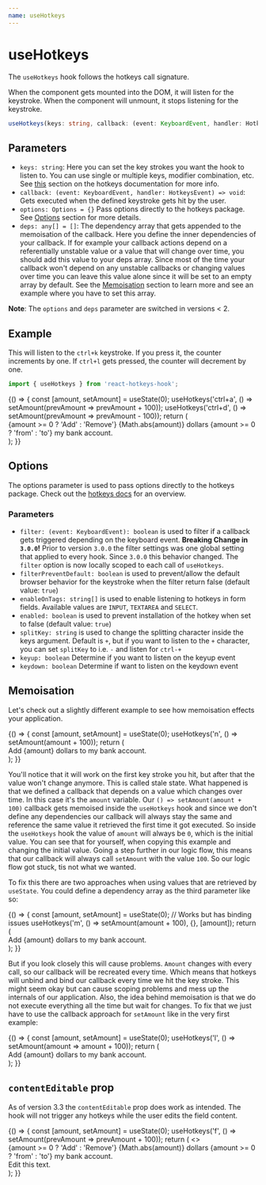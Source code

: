 ```yaml
---
name: useHotkeys
---
```



# useHotkeys

The `useHotkeys` hook follows the hotkeys call signature.

When the component gets mounted into the DOM, it will listen for the keystroke. When the component will unmount, it
stops listening for the keystroke.

```ts
useHotkeys(keys: string, callback: (event: KeyboardEvent, handler: HotkeysEvent) => void, options: Options = {}, deps: any[] = [])
```

## Parameters
* `keys: string`: Here you can set the key strokes you want the hook to listen to. You can use single or multiple keys,
modifier combination, etc. See [this](https://github.com/jaywcjlove/hotkeys/#defining-shortcuts)
section on the hotkeys documentation for more info.
* `callback: (event: KeyboardEvent, handler: HotkeysEvent) => void`: Gets executed when the defined keystroke
gets hit by the user.
* `options: Options = {}` Pass options directly to the hotkeys package. See [Options](#options) section for more details.
* `deps: any[] = []`: The dependency array that gets appended to the memoisation of the callback. Here you define the inner
dependencies of your callback. If for example your callback actions depend on a referentially unstable value or a value
that will change over time, you should add this value to your deps array. Since most of the time your callback won't
depend on any unstable callbacks or changing values over time you can leave this value alone since it will be set to an
empty array by default. See the [Memoisation](#memoisation) section to
learn more and see an example where you have to set this array.

**Note**: The `options` and `deps` parameter are switched in versions < 2.

## Example

This will listen to the `ctrl+k` keystroke. If you press it, the counter increments by one. If `ctrl+l` gets pressed,
the counter will decrement by one.

```js
import { useHotkeys } from 'react-hotkeys-hook';
```

<Playground>
  {() => {
    const [amount, setAmount] = useState(0);
    useHotkeys('ctrl+a', () => setAmount(prevAmount => prevAmount + 100));
    useHotkeys('ctrl+d', () => setAmount(prevAmount => prevAmount - 100));
    return (
      <div>
        {amount >= 0 ? 'Add' : 'Remove'} {Math.abs(amount)} dollars {amount >= 0 ? 'from' : 'to'} my bank account.
      </div>
    );
  }}
</Playground>

## Options

The options parameter is used to pass options directly to the hotkeys package. Check out the [hotkeys docs](https://github.com/jaywcjlove/hotkeys/#option)
for an overview.

### Parameters
* `filter: (event: KeyboardEvent): boolean` is used to filter if a callback gets triggered depending on the keyboard event.
**Breaking Change in `3.0.0`!** Prior to version `3.0.0` the filter settings was one global setting that applied to every
hook. Since `3.0.0` this behavior changed. The `filter` option is now locally scoped to each call of `useHotkeys`.
* `filterPreventDefault: boolean` is used to prevent/allow the default browser behavior for the keystroke when the filter
return false (default value: `true`)
* `enableOnTags: string[]` is used to enable listening to hotkeys in form fields. Available values are `INPUT`, `TEXTAREA`
and `SELECT`.
* `enabled: boolean` is used to prevent installation of the hotkey when set to false (default value: `true`)
* `splitKey: string` is used to change the splitting character inside the keys argument. Default is `+`, but if you want
to listen to the `+` character, you can set `splitKey` to i.e. `-` and listen for `ctrl-+`
* `keyup: boolean` Determine if you want to listen on the keyup event
* `keydown: boolean` Determine if want to listen on the keydown event

## Memoisation

Let's check out a slightly different example to see how memoisation effects your application.

<Playground>
  {() => {
    const [amount, setAmount] = useState(0);
    useHotkeys('n', () => setAmount(amount + 100));
    return (
      <div>
        Add {amount} dollars to my bank account.
      </div>
    );
  }}
</Playground>

You'll notice that it will work on the first key stroke you hit, but after that the value won't change anymore. This is
called stale state. What happened is that we defined a callback that depends on a value which changes over time. In this
case it's the `amount` variable. Our `() => setAmount(amount + 100)` callback gets memoised inside the `useHotkeys` hook
and since we don't define any dependencies our callback will always stay the same and reference the same value it retrieved
the first time it got executed. So inside the `useHotkeys` hook the value of `amount` will always be `0`, which is the
initial value. You can see that for yourself, when copying this example and changing the initial value.
Going a step further in our logic flow, this means that our callback will always call `setAmount` with the value `100`.
So our logic flow got stuck, tis not what we wanted.

To fix this there are two approaches when using values that are retrieved by `useState`. You could define a dependency array as
the third parameter like so:

<Playground>
  {() => {
    const [amount, setAmount] = useState(0);
    // Works but has binding issues
    useHotkeys('m', () => setAmount(amount + 100), {}, [amount]);
    return (
      <div>
        Add {amount} dollars to my bank account.
      </div>
    );
  }}
</Playground>

But if you look closely this will cause problems. `Amount` changes with every call, so our callback will be recreated
every time. Which means that hotkeys will unbind and bind our callback every time we hit the key stroke. This might
seem okay but can cause scoping problems and mess up the internals of our application. Also, the idea behind memoisation
is that we do not execute everything all the time but wait for changes. To fix that we just have to use the callback
approach for `setAmount` like in the very first example:

<Playground>
  {() => {
    const [amount, setAmount] = useState(0);
    useHotkeys('l', () => setAmount(amount => amount + 100));
    return (
      <div>
        Add {amount} dollars to my bank account.
      </div>
    );
  }}
</Playground>

## `contentEditable` prop

As of version 3.3 the `contentEditable` prop does work as intended. The hook will not trigger any hotkeys while the user
edits the field content.

<Playground>
  {() => {
    const [amount, setAmount] = useState(0);
    useHotkeys('f', () => setAmount(prevAmount => prevAmount + 100));
    return (
      <>
        <div>
          {amount >= 0 ? 'Add' : 'Remove'} {Math.abs(amount)} dollars {amount >= 0 ? 'from' : 'to'} my bank account.
        </div>
        <div contentEditable={true}>Edit this text.</div>
      </>
    );
  }}
</Playground>